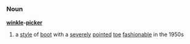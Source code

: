 =={{en}}==

===Noun===
'''[[winkle]]-[[picker]]'''
# a [[style]] of [[boot]] with a [[severely]] [[pointed]] [[toe]] [[fashionable]] in the 1950s